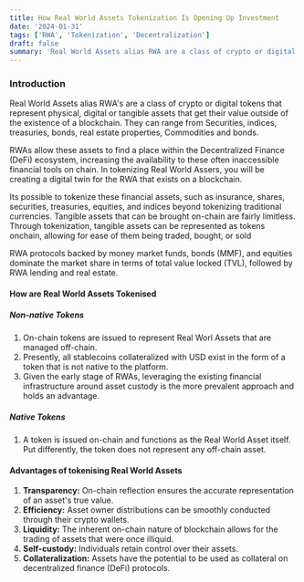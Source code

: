 ```yaml
---
title: How Real World Assets Tokenization Is Opening Up Investment
date: '2024-01-31'
tags: ['RWA', 'Tokenization', 'Decentralization']
draft: false
summary: 'Real World Assets alias RWA are a class of crypto or digital tokens that represent physical, digital or tangible assets that get their value outside of the existence of a blockchain. They can range from treasuries, bonds, real estate properties, securities, indices, Commodities etc.'
---
```


### Introduction

Real World Assets alias RWA's are a class of crypto or digital tokens that represent physical, digital or tangible assets that get their value outside of the existence of a blockchain. They can range from Securities, indices, treasuries, bonds, real estate properties, Commodities and bonds.

RWAs allow these assets to find a place within the Decentralized Finance (DeFi) ecosystem, increasing the availability to these often inaccessible financial tools on chain. In tokenizing Real World Assers, you will be creating a digital twin for the RWA that exists on a blockchain.

Its possible to tokenize these financial assets, such as insurance, shares, securities, treasuries, equities, and indices beyond tokenizing traditional currencies. Tangible assets that can be brought on-chain are fairly limitless. Through tokenization, tangible assets can be represented as tokens onchain, allowing for ease of them being traded, bought, or sold

RWA protocols backed by money market funds, bonds (MMF), and equities dominate the market share in terms of total value locked (TVL), followed by RWA lending and real estate.

#### How are Real World Assets Tokenised

##### Non-native Tokens

<ol>
  <li>On-chain tokens are issued to represent Real Worl Assets that are managed off-chain.</li>
  <li>
    Presently, all stablecoins collateralized with USD exist in the form of a token that is not
    native to the platform.
  </li>
  <li>
    Given the early stage of RWAs, leveraging the existing financial infrastructure around asset
    custody is the more prevalent approach and holds an advantage.
  </li>
</ol>

##### Native Tokens

<ol>
  <li>
    A token is issued on-chain and functions as the Real World Asset itself. Put differently, the
    token does not represent any off-chain asset.
  </li>
</ol>

#### Advantages of tokenising Real World Assets

<ol>
  <li>
    <strong>Transparency:</strong> On-chain reflection ensures the accurate representation of an
    asset's true value.
  </li>
  <li>
    <strong>Efficiency:</strong> Asset owner distributions can be smoothly conducted through their
    crypto wallets.
  </li>
  <li>
    <strong>Liquidity:</strong> The inherent on-chain nature of blockchain allows for the trading of
    assets that were once illiquid.
  </li>
  <li>
    <strong>Self-custody:</strong> Individuals retain control over their assets.
  </li>
  <li>
    <strong>Collateralization:</strong> Assets have the potential to be used as collateral on
    decentralized finance (DeFi) protocols.
  </li>
</ol>
